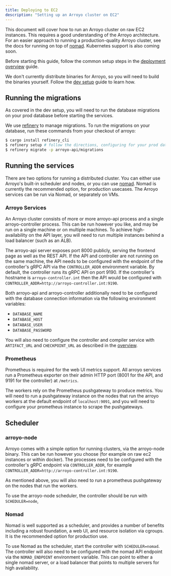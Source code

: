 ```yaml
---
title: Deploying to EC2
description: "Setting up an Arroyo cluster on EC2"
---
```


This document will cover how to run an Arroyo cluster on raw EC2 instances. This requires a good understanding of the
Arroyo architecture. For an easier approach to running a production-quality Arroyo cluster, see the docs for running
on top of [nomad](/deployment/nomad). Kubernetes support is also coming soon.

Before starting this guide, follow the common setup steps in the [deployment overview](/deployment/overview) guide.

We don't currently distribute binaries for Arroyo, so you will need to build the binaries yourself. Follow the
[dev setup](/developing/dev-setup) guide to learn how.

## Running the migrations

As covered in the dev setup, you will need to run the database migrations on your prod database before starting the
services.

We use [refinery](https://github.com/rust-db/refinery) to manage migrations. To run the migrations on your database,
run these commands from your checkout of arroyo:

```bash
$ cargo install refinery_cli
$ refinery setup # follow the directions, configuring for your prod database
$ refinery migrate -p arroyo-api/migrations
```

## Running the services

There are two options for running a distributed cluster. You can either use Arroyo's built-in scheduler and nodes, or
you can use [nomad](https://www.nomadproject.io/). Nomad is currently the recommended option, for production usecases.
The Arroyo services can be run via Nomad, or separately on VMs.

### Arroyo Services

An Arroyo cluster consists of more or more arroyo-api process and a single arroyo-controller process. This can be run
however you like, and may be run on a single machine or on multiple machines. To achieve high-availability on the API
layer, you will need to run multiple instances behind a load balancer (such as an ALB).

The arroyo-api server exposes port 8000 publicly, serving the frontend page as well as the REST API.
If the API and controller are not running on the same machine, the API needs to be configured with the endpoint of
the controller's gRPC API via the `CONTROLLER_ADDR` environment variable. By default, the controller runs its gRPC API
on port 9190. If the controller's hostname is `arroyo-controller.int` then the API would be configured with
`CONTROLLER_ADDR=http://arroyo-controller.int:9190`.

Both arroyo-api and arroyo-controller additionally need to be configured with the database connection information via
the following environment variables:

- `DATABASE_NAME`
- `DATABASE_HOST`
- `DATABASE_USER`
- `DATABASE_PASSWORD`

You will also need to configure the controller and compiler service with `ARTIFACT_URL` and `CHECKPOINT_URL` as described
in the [overview](/deployment/overview#storage).

### Prometheus

Prometheus is required for the web UI metrics support. All arroyo services run a Prometheus exporter on their admin HTTP
port (8001 for the API, and 9191 for the controller) at `/metrics`.

The workers rely on the Prometheus pushgateway to produce metrics. You will need to run a pushgateway instance on the
nodes that run the arroyo workers at the default endpoint of `localhost:9091`, and you will need to configure your
prometheus instance to scrape the pushgateways.

## Scheduler

### arroyo-node

Arroyo comes with a simple option for running clusters, via the arroyo-node binary. This can be run however you choose
(for example on raw ec2 instances or within docker). The processes need to be configured with the controller's gRPC
endpoint via `CONTROLLER_ADDR`, for example `CONTROLLER_ADDR=http://arroyo-controller.int:9190`.

As mentioned above, you will also need to run a prometheus pushgateway on the nodes that run the workers.

To use the arroyo-node scheduler, the controller should be run with `SCHEDULER=node`,

### Nomad

Nomad is well supported as a scheduler, and provides a number of benefits including a robust foundation, a web UI, and
resource isolation via cgroups. It is the recommended option for production use.

To use Nomad as the scheduler, start the controller with `SCHEDULER=nomad`. The controller will also need to be
configured with the nomad API endpoint via the `NOMAD_ENDPOINT` environment variable. This can point to either a single
nomad server, or a load balancer that points to multiple servers for high availability.
